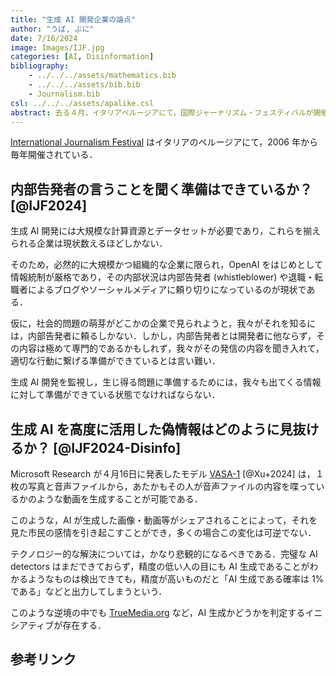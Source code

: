 ```yaml
---
title: "生成 AI 開発企業の論点"
author: "うぱ, ぷに"
date: 7/16/2024
image: Images/IJF.jpg
categories: [AI, Disinformation]
bibliography: 
    - ../../../assets/mathematics.bib
    - ../../../assets/bib.bib
    - Journalism.bib
csl: ../../../assets/apalike.csl
abstract: 去る４月，イタリアペルージアにて，国際ジャーナリズム・フェスティバルが開催され，AI とディスインフォメーションは中心的な議題の１つであった．そのプログラムと議論の内容をまとめることで，現在の生成 AI とディスインフォメーションにおける論点を洗い出す．
---
```


[International Journalism Festival](https://en.wikipedia.org/wiki/International_Journalism_Festival) はイタリアのペルージアにて，2006 年から毎年開催されている．

## 内部告発者の言うことを聞く準備はできているか？ [@IJF2024]

生成 AI 開発には大規模な計算資源とデータセットが必要であり，これらを揃えられる企業は現状数えるほどしかない．

そのため，必然的に大規模かつ組織的な企業に限られ，OpenAI をはじめとして情報統制が厳格であり，その内部状況は内部告発者 (whistleblower) や退職・転職者によるブログやソーシャルメディアに頼り切りになっているのが現状である．

仮に，社会的問題の萌芽がどこかの企業で見られようと，我々がそれを知るには，内部告発者に頼るしかない．しかし，内部告発者とは開発者に他ならず，その内容は極めて専門的であるかもしれず，我々がその発信の内容を聞き入れて，適切な行動に繋げる準備ができているとは言い難い．

生成 AI 開発を監視し，生じ得る問題に準備するためには，我々も出てくる情報に対して準備ができている状態でなければならない．

## 生成 AI を高度に活用した偽情報はどのように見抜けるか？ [@IJF2024-Disinfo]

Microsoft Research が４月16日に発表したモデル [VASA-1](https://www.microsoft.com/en-us/research/project/vasa-1/) [@Xu+2024] は，１枚の写真と音声ファイルから，あたかもその人が音声ファイルの内容を喋っているかのような動画を生成することが可能である．

このような，AI が生成した画像・動画等がシェアされることによって，それを見た市民の感情を引き起こすことができ，多くの場合この変化は可逆でない．

テクノロジー的な解決については，かなり悲観的になるべきである．完璧な AI detectors はまだできておらず，精度の低い人の目にも AI 生成であることがわかるようなものは検出できても，精度が高いものだと「AI 生成である確率は 1% である」などと出力してしまうという．

このような逆境の中でも [TrueMedia.org](https://www.truemedia.org/) など，AI 生成かどうかを判定するイニシアティブが存在する．

## 参考リンク